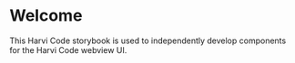 
<Meta title="Welcome" />

# Welcome

This Harvi Code storybook is used to independently develop components for the Harvi Code webview UI.
